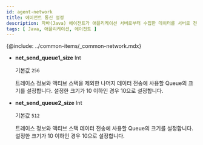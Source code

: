 ```yaml
---
id: agent-network
title: 에이전트 통신 설정
description: 자바(Java) 에이전트가 애플리케이션 서버로부터 수집한 데이터를 서버로 전송하기 위한 네트워크 설정 방법을 안내합니다. 주요 설정 옵션으로는 수집 서버 호스트, 포트, 타임아웃 값, 네트워크 전송 크기, 데이터 전송 큐 크기 등이 있으며, 에이전트의 효율적인 데이터 관리 및 안정적인 서버 통신을 보장하는 데 중요합니다.
tags: [ Java, 애플리케이션, 에이전트 ]
---
```


{@include: ../common-items/_common-network.mdx} 

* **net_send_queue1_size** <span class='type'>Int</span>

  기본값 `256`

  트레이스 정보와 액티브 스택을 제외한 나머지 데이터 전송에 사용할 Queue의 크기를 설정합니다. 설정한 크기가 10 이하인 경우 10으로 설정합니다.

* **net_send_queue2_size** <span class='type'>Int</span>

  기본값 `512`

  트레이스 정보와 액티브 스택 데이터 전송에 사용할 Queue의 크기를 설정합니다. 설정한 크기가 10 이하인 경우 10으로 설정합니다.
